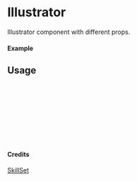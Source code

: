 
<Meta of={Illustrator} title="SkillSet/Illustrator" />

# Illustrator

Illustrator component with different props.

#### Example

<Canvas of={Illustrator.Primary} />

## Usage

```ts
import { Illustrator } from "yadl-ui";

const Example = () => {
  return (
      <Illustrator />
  );
};

export default Example;
```

#### Credits
[SkillSet](https://skillicons.dev)
